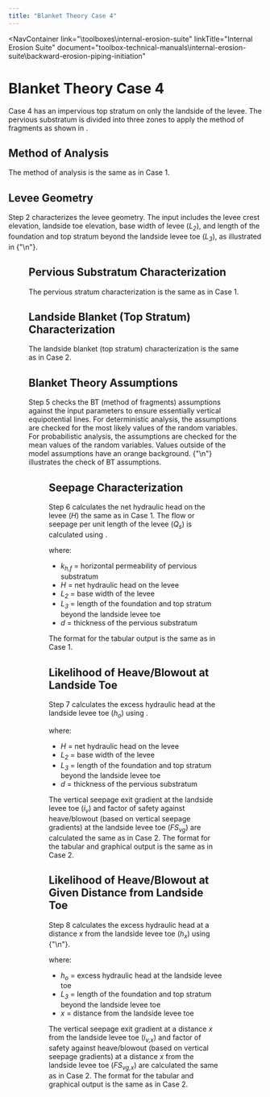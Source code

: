```yaml
---
title: "Blanket Theory Case 4"
---
```



<NavContainer 
  link="\toolboxes\internal-erosion-suite"
  linkTitle="Internal Erosion Suite"
  document="toolbox-technical-manuals\internal-erosion-suite\backward-erosion-piping-initiation"
></NavContainer>

# Blanket Theory Case 4

Case 4 has an impervious top stratum on only the landside of the levee. The pervious substratum is divided into three zones to apply the method of
fragments as shown in <FigReference figKey="figure-41" />.

## Method of Analysis

The method of analysis is the same as in Case 1.

## Levee Geometry

Step 2 characterizes the levee geometry. The input includes the levee crest elevation, landside toe elevation, base width of levee
(<em>L<sub>2</sub></em>), and length of the foundation and top stratum beyond the landside levee toe (<em>L<sub>3</sub></em>), as illustrated in
{"\n"}<FigReference figKey="figure-41" />.

<Figure
  figKey="figure-41"
  src="figures\toolbox-technical-manuals\internal-erosion-suite\backward-erosion-piping-initiation\v1.0/figures/figure41.png"
  alt="Step 2 of BT Case 4 worksheet: Levee geometry."
  caption="Step 2 of BT Case 4 worksheet: Levee geometry."
/>

## Pervious Substratum Characterization

The pervious stratum characterization is the same as in Case 1.

## Landside Blanket (Top Stratum) Characterization

The landside blanket (top stratum) characterization is the same as in Case 2.

## Blanket Theory Assumptions

Step 5 checks the BT (method of fragments) assumptions against the input parameters to ensure essentially vertical equipotential lines. For
deterministic analysis, the assumptions are checked for the most likely values of the random variables. For probabilistic analysis, the assumptions
are checked for the mean values of the random variables. Values outside of the model assumptions have an orange background.
{"\n"}<FigReference figKey="figure-42" /> illustrates the check of BT assumptions.

<Figure
  figKey="figure-42"
  src="figures\toolbox-technical-manuals\internal-erosion-suite\backward-erosion-piping-initiation\v1.0/figures/figure42.png"
  alt="Step 5 of BT Case 4 worksheet: BT assumptions."
  caption="Step 5 of BT Case 4 worksheet: BT assumptions."
/>

## Seepage Characterization

Step 6 calculates the net hydraulic head on the levee (<em>H</em>) the same as in Case 1. The flow or seepage per unit length of the levee
(<em>Q<sub>s</sub></em>) is calculated using <EquationReference equationKey="equation-15" />.

<Equation
  equationKey="equation-15"
  equation="Q_{S} = k_{h,f}H\frac{d}{0.43d + L_{2} + L_{3}}"
/>

where:

- <em>k<sub>h,f</sub></em> = horizontal permeability of pervious substratum
- <em>H</em> = net hydraulic head on the levee
- <em>L<sub>2</sub></em> = base width of the levee
- <em>L<sub>3</sub></em> = length of the foundation and top stratum beyond the landside levee toe
- <em>d</em> = thickness of the pervious substratum

The format for the tabular output is the same as in Case 1.

## Likelihood of Heave/Blowout at Landside Toe

Step 7 calculates the excess hydraulic head at the landside levee toe (<em>h<sub>o</sub></em>) using <EquationReference equationKey="equation-16" />.

<Equation
  equationKey="equation-16"
  equation="h_{o} = H \frac{L_3}{0.43d + L_{2} + L_{3}}"
/>

where:

- <em>H</em> = net hydraulic head on the levee
- <em>L<sub>2</sub></em> = base width of the levee
- <em>L<sub>3</sub></em> = length of the foundation and top stratum beyond the landside levee toe
- <em>d</em> = thickness of the pervious substratum

The vertical seepage exit gradient at the landside levee toe (<em>i<sub>v</sub></em>) and factor of safety against heave/blowout (based on vertical
seepage gradients) at the landside levee toe (<em>FS<sub>vg</sub></em>) are calculated the same as in Case 2. The format for the tabular and graphical
 output is the same as in Case 2.

## Likelihood of Heave/Blowout at Given Distance from Landside Toe

Step 8 calculates the excess hydraulic head at a distance <em>x</em> from the landside levee toe (<em>h<sub>x</sub></em>) using
{"\n"}<EquationReference equationKey="equation-17" />.

<Equation
  equationKey="equation-17"
  equation="h_{x} = h_{o}\frac{L_{3}-x}{L_3}"
/>


where:

- <em>h<sub>o</sub></em> = excess hydraulic head at the landside levee toe
- <em>L<sub>3</sub></em> = length of the foundation and top stratum beyond the landside levee toe
- <em>x</em> = distance from the landside levee toe

The vertical seepage exit gradient at a distance <em>x</em> from the landside levee toe (<em>i<sub>v</sub><sub>,x</sub></em>) and factor of safety
against heave/blowout (based on vertical seepage gradients) at a distance <em>x</em> from the landside levee toe (<em>FS<sub>vg,x</sub></em>) are
calculated the same as in Case 2. The format for the tabular and graphical output is the same as in Case 2.

<CitationFootnote />